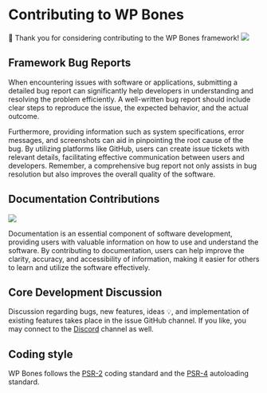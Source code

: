 
# Contributing to WP Bones

<Callout type="info" emoji="🥳">
👏 Thank you for considering contributing to the WP Bones framework!
</Callout>

<Cards num={1}>
  <a href="https://github.com/wpbones/wpbones/graphs/contributors">
    <img src="https://contrib.rocks/image?repo=wpbones/wpbones" />
  </a>
</Cards>

## Framework Bug Reports

When encountering issues with software or applications, submitting a detailed bug report can significantly help developers in understanding and resolving the problem efficiently. A well-written bug report should include clear steps to reproduce the issue, the expected behavior, and the actual outcome. 

Furthermore, providing information such as system specifications, error messages, and screenshots can aid in pinpointing the root cause of the bug. By utilizing platforms like GitHub, users can create issue tickets with relevant details, facilitating effective communication between users and developers. Remember, a comprehensive bug report not only assists in bug resolution but also improves the overall quality of the software.

<Cards num={1}>
<Cards.Card arrow title="🐛 Click here to submit a Framework issue" target="_blank"  href="https://github.com/wpbones/WPBones/issues"/>
</Cards>

## Documentation Contributions

<Cards num={1}>
  <a href="https://github.com/wpbones/website-docs/graphs/contributors">
    <img src="https://contrib.rocks/image?repo=wpbones/website-docs" />
  </a>
</Cards>

Documentation is an essential component of software development, providing users with valuable information on how to use and understand the software. By contributing to documentation, users can help improve the clarity, accuracy, and accessibility of information, making it easier for others to learn and utilize the software effectively. 

<Cards num={1}>
  <Cards.Card arrow title="🐛 Click here to submit a Documentation issue" target="_blank"  href="https://github.com/wpbones/website-docs"/>
</Cards>

## Core Development Discussion

Discussion regarding bugs, new features, ideas 💡, and implementation of existing features takes place in the issue GitHub channel. If you like, you may connect to the [Discord](https://discord.gg/dCP5NajK) channel as well.

## Coding style

WP Bones follows the [PSR-2](https://github.com/php-fig/fig-standards/blob/master/accepted/PSR-2-coding-style-guide.md) coding standard and the [PSR-4](https://github.com/php-fig/fig-standards/blob/master/accepted/PSR-4-autoloader.md) autoloading standard.
